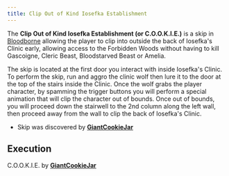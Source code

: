 ```yaml
---
title: Clip Out of Kind Iosefka Establishment
---
```



The **Clip Out of Kind Iosefka Establishment (or C.O.O.K.I.E.)** is a skip in [Bloodborne](/bloodborne) allowing the player to clip into outside the back of Iosefka's Clinic early, allowing access to the Forbidden Woods without having to kill Gascoigne, Cleric Beast, Bloodstarved Beast or Amelia.

The skip is located at the first door you interact with inside Iosefka's Clinic. To perform the skip, run and aggro the clinic wolf then lure it to the door at the top of the stairs inside the Clinic. Once the wolf grabs the player character, by spamming the trigger buttons you will perform a special animation that will clip the character out of bounds. Once out of bounds, you will proceed down the stairwell to the 2nd column along the left wall, then proceed away from the wall to clip the back of Iosefka's Clinic.

- Skip was discovered by [**GiantCookieJar**](https://www.twitch.tv/giantcookiejar)

## Execution

C.O.O.K.I.E. by [**GiantCookieJar**](https://www.youtube.com/channel/UCJ3sL2bDfLh8rt-BNIgvdrA)

<YouTube id="https://www.youtube.com/watch?v=VUtrpyzUIa4" />